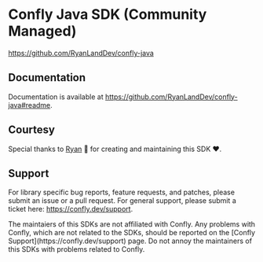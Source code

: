 
# Confly Java SDK (Community Managed)

https://github.com/RyanLandDev/confly-java

## Documentation

Documentation is available at https://github.com/RyanLandDev/confly-java#readme.

## Courtesy

Special thanks to [Ryan](https://github.com/RyanLandDev) 🎉 for creating and maintaining this SDK ❤️.

## Support

For library specific bug reports, feature requests, and patches, please submit an issue or a pull request. For general support, please submit a ticket here: https://confly.dev/support.

<Callout>
  The maintaiers of this SDKs are not affiliated with Confly. Any problems with
  Confly, which are not related to the SDKs, should be reported on the [Confly
  Support](https://confly.dev/support) page. Do not annoy the maintainers of
  this SDKs with problems related to Confly.
</Callout>
